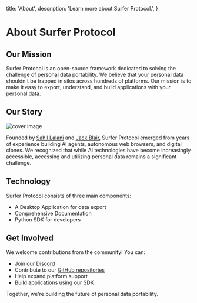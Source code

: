   title: 'About',
  description:
    'Learn more about Surfer Protocol.',
}


# About Surfer Protocol

## Our Mission

Surfer Protocol is an open-source framework dedicated to solving the challenge of personal data portability. We believe that your personal data shouldn't be trapped in silos across hundreds of platforms. Our mission is to make it easy to export, understand, and build applications with your personal data.

## Our Story

<Image src={cover_image} alt="cover image" />

Founded by <a href="https://x.com/SahilLalani0" target="_blank">Sahil Lalani</a> and <a href="https://www.linkedin.com/in/jackblair876/" target="_blank">Jack Blair</a>, Surfer Protocol emerged from years of experience building AI agents, autonomous web browsers, and digital clones. We recognized that while AI technologies have become increasingly accessible, accessing and utilizing personal data remains a significant challenge.

## Technology

Surfer Protocol consists of three main components:
- A Desktop Application for data export
- Comprehensive Documentation
- Python SDK for developers

## Get Involved

We welcome contributions from the community! You can:
- Join our [Discord](https://discord.gg/Tjg7pjcFNP)
- Contribute to our [GitHub repositories](https://github.com/Surfer-Org/Protocol)
- Help expand platform support
- Build applications using our SDK

Together, we're building the future of personal data portability.